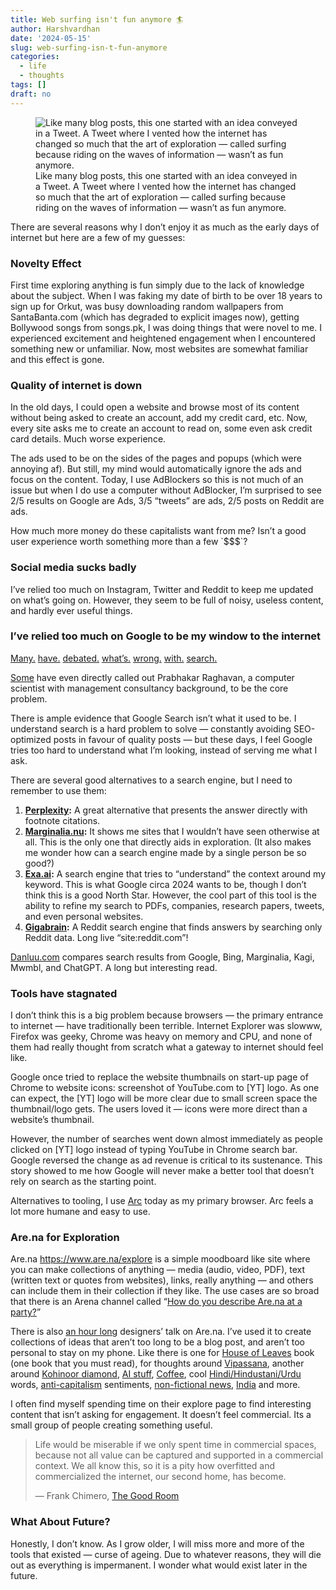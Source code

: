 ```yaml
---
title: Web surfing isn't fun anymore 🏄
author: Harshvardhan
date: '2024-05-15'
slug: web-surfing-isn-t-fun-anymore
categories:
  - life
  - thoughts
tags: []
draft: no
---
```


![Like many blog posts, this one started with an idea conveyed in a Tweet. A Tweet where I vented how the internet has changed so much that the art of exploration --- called surfing because riding on the waves of information --- wasn't as fun anymore.](images/tweet.png)

There are several reasons why I don't enjoy it as much as the early days of internet but here are a few of my guesses:

### **Novelty Effect**

First time exploring anything is fun simply due to the lack of knowledge about the subject.
When I was faking my date of birth to be over 18 years to sign up for Orkut, was busy downloading random wallpapers from SantaBanta.com (which has degraded to explicit images now), getting Bollywood songs from songs.pk, I was doing things that were novel to me.
I experienced excitement and heightened engagement when I encountered something new or unfamiliar.
Now, most websites are somewhat familiar and this effect is gone.

### **Quality of internet is down**

In the old days, I could open a website and browse most of its content without being asked to create an account, add my credit card, etc.
Now, every site asks me to create an account to read on, some even ask credit card details.
Much worse experience.

The ads used to be on the sides of the pages and popups (which were annoying af).
But still, my mind would automatically ignore the ads and focus on the content.
Today, I use AdBlockers so this is not much of an issue but when I do use a computer without AdBlocker, I'm surprised to see 2/5 results on Google are Ads, 3/5 "tweets" are ads, 2/5 posts on Reddit are ads.

How much more money do these capitalists want from me?
Isn't a good user experience worth something more than a few \`\$\$\$\`?

### Social media sucks badly

I've relied too much on Instagram, Twitter and Reddit to keep me updated on what's going on.
However, they seem to be full of noisy, useless content, and hardly ever useful things.

### **I've relied too much on Google to be my window to the internet**

[Many.](https://dkb.blog/p/google-search-is-dying)
[have.](https://twitter.com/mwseibel/status/1477701120319361026)
[debated.](https://www.reddit.com/r/google/comments/gvdsu1/entire_google_search_result_pages_are_now_ads/)
[what's.](https://aftermath.site/the-internet-is-full-of-ai-dogshit)
[wrong.](https://docs.sendwithses.com/random-stuff/the-internet-is-an-seo-landfill)
[with.](https://www.theatlantic.com/technology/archive/2017/03/how-the-like-button-ruined-the-internet/519795/?single_page=true)
[search.](https://news.ycombinator.com/item?id=29392702)

[Some](https://www.wheresyoured.at/the-men-who-killed-google/?curius=2922) have even directly called out Prabhakar Raghavan, a computer scientist with management consultancy background, to be the core problem.

There is ample evidence that Google Search isn't what it used to be.
I understand search is a hard problem to solve --- constantly avoiding SEO-optimized posts in favour of quality posts --- but these days, I feel Google tries too hard to understand what I'm looking, instead of serving me what I ask.

There are several good alternatives to a search engine, but I need to remember to use them:

1.  [**Perplexity**](https://www.perplexity.ai/)**:** A great alternative that presents the answer directly with footnote citations.
2.  [**Marginalia.nu**](https://search.marginalia.nu/)**:** It shows me sites that I wouldn't have seen otherwise at all. This is the only one that directly aids in exploration. (It also makes me wonder how can a search engine made by a single person be so good?)
3.  [**Exa.ai**](https://exa.ai/)**:** A search engine that tries to "understand" the context around my keyword. This is what Google circa 2024 wants to be, though I don't think this is a good North Star. However, the cool part of this tool is the ability to refine my search to PDFs, companies, research papers, tweets, and even personal websites.
4.  [**Gigabrain**](https://thegigabrain.com/)**:** A Reddit search engine that finds answers by searching only Reddit data. Long live "site:reddit.com"!

[Danluu.com](https://danluu.com/seo-spam/) compares search results from Google, Bing, Marginalia, Kagi, Mwmbl, and ChatGPT.
A long but interesting read.

### Tools have stagnated

I don't think this is a big problem because browsers --- the primary entrance to internet --- have traditionally been terrible.
Internet Explorer was slowww, Firefox was geeky, Chrome was heavy on memory and CPU, and none of them had really thought from scratch what a gateway to internet should feel like.

Google once tried to replace the website thumbnails on start-up page of Chrome to website icons: screenshot of YouTube.com to [YT] logo.
As one can expect, the [YT] logo will be more clear due to small screen space the thumbnail/logo gets.
The users loved it --- icons were more direct than a website's thumbnail.

However, the number of searches went down almost immediately as people clicked on [YT] logo instead of typing YouTube in Chrome search bar.
Google reversed the change as ad revenue is critical to its sustenance.
This story showed to me how Google will never make a better tool that doesn't rely on search as the starting point.

Alternatives to tooling, I use [Arc](https://arc.net/) today as my primary browser.
Arc feels a lot more humane and easy to use.

### Are.na for Exploration

Are.na <https://www.are.na/explore> is a simple moodboard like site where you can make collections of anything --- media (audio, video, PDF), text (written text or quotes from websites), links, really anything --- and others can include them in their collection if they like.
The use cases are so broad that there is an Arena channel called "[How do you describe Are.na at a party?](https://www.are.na/are-na-team/how-do-you-describe-are-na-at-a-party)"

There is also [an hour long](https://www.youtube.com/watch?v=eIyP_Kp2AK0) designers' talk on Are.na.
I've used it to create collections of ideas that aren't too long to be a blog post, and aren't too personal to stay on my phone.
Like there is one for [House of Leaves](https://www.are.na/harsh/house-of-leaves-znrk6csq2u4) book (one book that you must read), for thoughts around [Vipassana](https://www.are.na/harsh/buddha-vipassana), another around [Kohinoor diamond](https://www.are.na/harsh/koh-i-noor-crown-jewel), [AI stuff](https://www.are.na/harsh/ai-hotflp5soh8), [Coffee](https://www.are.na/harsh/coffee-v_mz29lonrc), cool [Hindi/Hindustani/Urdu](https://www.are.na/harsh/hindustani-hindi-urdu-vocab) words, [anti-capitalism](https://www.are.na/harsh/anti-capitalism-and-pro-degrowth) sentiments, [non-fictional news](https://www.are.na/harsh/not-fiction-but-news), [India](https://www.are.na/harsh/india-3tzoerzshfi) and more.

I often find myself spending time on their explore page to find interesting content that isn't asking for engagement.
It doesn't feel commercial.
Its a small group of people creating something useful.

> Life would be miserable if we only spent time in commercial spaces, because not all value can be captured and supported in a commercial context.
> We all know this, so it is a pity how overfitted and commercialized the internet, our second home, has become.
>
> --- Frank Chimero, [The Good Room](https://frankchimero.com/blog/2018/the-good-room/)

### What About Future?

Honestly, I don't know.
As I grow older, I will miss more and more of the tools that existed --- curse of ageing.
Due to whatever reasons, they will die out as everything is impermanent.
I wonder what would exist later in the future.

